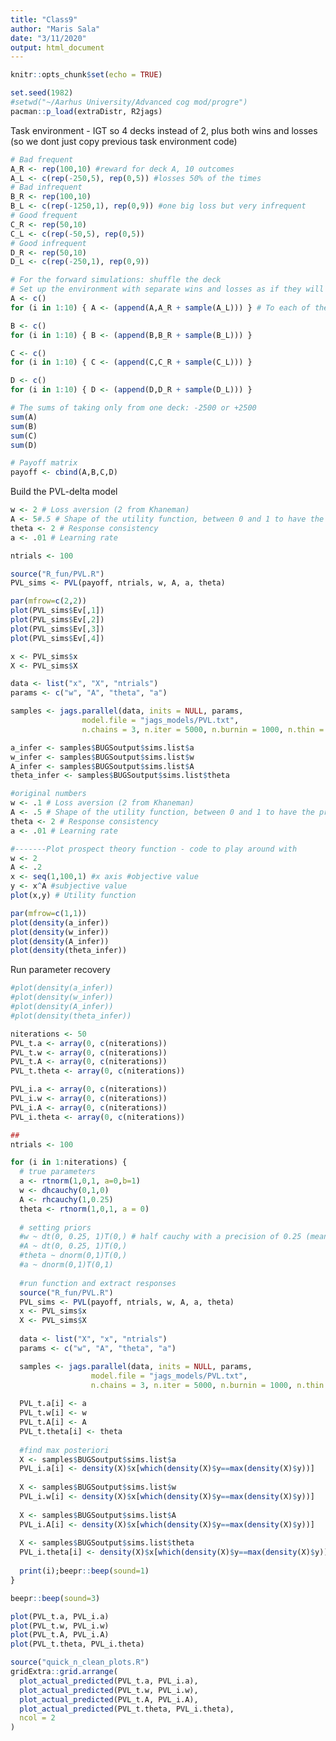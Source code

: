 ```yaml
---
title: "Class9"
author: "Maris Sala"
date: "3/11/2020"
output: html_document
---
```


```r
knitr::opts_chunk$set(echo = TRUE)
```

```r
set.seed(1982)
#setwd("~/Aarhus University/Advanced cog mod/progre")
pacman::p_load(extraDistr, R2jags)
```

Task environment - IGT so 4 decks instead of 2, plus both wins and losses (so we dont just copy previous task environment code)

```r
# Bad frequent
A_R <- rep(100,10) #reward for deck A, 10 outcomes
A_L <- c(rep(-250,5), rep(0,5)) #losses 50% of the times
# Bad infrequent
B_R <- rep(100,10)
B_L <- c(rep(-1250,1), rep(0,9)) #one big loss but very infrequent
# Good frequent
C_R <- rep(50,10)
C_L <- c(rep(-50,5), rep(0,5))
# Good infrequent
D_R <- rep(50,10)
D_L <- c(rep(-250,1), rep(0,9))

# For the forward simulations: shuffle the deck
# Set up the environment with separate wins and losses as if they will be presented separately to the participants
A <- c()
for (i in 1:10) { A <- (append(A,A_R + sample(A_L))) } # To each of the 4 decks, adds losses and rewards together

B <- c()
for (i in 1:10) { B <- (append(B,B_R + sample(B_L))) }

C <- c()
for (i in 1:10) { C <- (append(C,C_R + sample(C_L))) }

D <- c()
for (i in 1:10) { D <- (append(D,D_R + sample(D_L))) }

# The sums of taking only from one deck: -2500 or +2500
sum(A)
sum(B)
sum(C)
sum(D)

# Payoff matrix
payoff <- cbind(A,B,C,D)
```

Build the PVL-delta model
```r
w <- 2 # Loss aversion (2 from Khaneman)
A <- 5#.5 # Shape of the utility function, between 0 and 1 to have the proper shape
theta <- 2 # Response consistency
a <- .01 # Learning rate

ntrials <- 100

source("R_fun/PVL.R")
PVL_sims <- PVL(payoff, ntrials, w, A, a, theta)

par(mfrow=c(2,2))
plot(PVL_sims$Ev[,1])
plot(PVL_sims$Ev[,2])
plot(PVL_sims$Ev[,3])
plot(PVL_sims$Ev[,4])
```

```r
x <- PVL_sims$x
X <- PVL_sims$X

data <- list("x", "X", "ntrials")
params <- c("w", "A", "theta", "a")

samples <- jags.parallel(data, inits = NULL, params,
                model.file = "jags_models/PVL.txt",
                n.chains = 3, n.iter = 5000, n.burnin = 1000, n.thin = 1)

a_infer <- samples$BUGSoutput$sims.list$a
w_infer <- samples$BUGSoutput$sims.list$w
A_infer <- samples$BUGSoutput$sims.list$A
theta_infer <- samples$BUGSoutput$sims.list$theta

#original numbers
w <- .1 # Loss aversion (2 from Khaneman)
A <- .5 # Shape of the utility function, between 0 and 1 to have the proper shape
theta <- 2 # Response consistency
a <- .01 # Learning rate

#-------Plot prospect theory function - code to play around with
w <- 2
A <- .2
x <- seq(1,100,1) #x axis #objective value
y <- x^A #subjective value
plot(x,y) # Utility function

par(mfrow=c(1,1))
plot(density(a_infer))
plot(density(w_infer))
plot(density(A_infer))
plot(density(theta_infer))
```

Run parameter recovery
```r
#plot(density(a_infer))
#plot(density(w_infer))
#plot(density(A_infer))
#plot(density(theta_infer))

niterations <- 50
PVL_t.a <- array(0, c(niterations))
PVL_t.w <- array(0, c(niterations))
PVL_t.A <- array(0, c(niterations))
PVL_t.theta <- array(0, c(niterations))

PVL_i.a <- array(0, c(niterations))
PVL_i.w <- array(0, c(niterations))
PVL_i.A <- array(0, c(niterations))
PVL_i.theta <- array(0, c(niterations))

##
ntrials <- 100

for (i in 1:niterations) {
  # true parameters
  a <- rtnorm(1,0,1, a=0,b=1)
  w <- dhcauchy(0,1,0)
  A <- rhcauchy(1,0.25)
  theta <- rtnorm(1,0,1, a = 0)
  
  # setting priors 
  #w ~ dt(0, 0.25, 1)T(0,) # half cauchy with a precision of 0.25 (mean 0, 1 means cauchy as opposed to student's t)
  #A ~ dt(0, 0.25, 1)T(0,)
  #theta ~ dnorm(0,1)T(0,)
  #a ~ dnorm(0,1)T(0,1)
  
  #run function and extract responses
  source("R_fun/PVL.R")
  PVL_sims <- PVL(payoff, ntrials, w, A, a, theta)
  x <- PVL_sims$x
  X <- PVL_sims$X
  
  data <- list("X", "x", "ntrials")
  params <- c("w", "A", "theta", "a")

  samples <- jags.parallel(data, inits = NULL, params,
                  model.file = "jags_models/PVL.txt",
                  n.chains = 3, n.iter = 5000, n.burnin = 1000, n.thin = 1)
  
  PVL_t.a[i] <- a
  PVL_t.w[i] <- w
  PVL_t.A[i] <- A
  PVL_t.theta[i] <- theta
  
  #find max posteriori
  X <- samples$BUGSoutput$sims.list$a
  PVL_i.a[i] <- density(X)$x[which(density(X)$y==max(density(X)$y))]
  
  X <- samples$BUGSoutput$sims.list$w
  PVL_i.w[i] <- density(X)$x[which(density(X)$y==max(density(X)$y))]
  
  X <- samples$BUGSoutput$sims.list$A
  PVL_i.A[i] <- density(X)$x[which(density(X)$y==max(density(X)$y))]
  
  X <- samples$BUGSoutput$sims.list$theta
  PVL_i.theta[i] <- density(X)$x[which(density(X)$y==max(density(X)$y))]
  
  print(i);beepr::beep(sound=1)
}

beepr::beep(sound=3)

plot(PVL_t.a, PVL_i.a)
plot(PVL_t.w, PVL_i.w)
plot(PVL_t.A, PVL_i.A)
plot(PVL_t.theta, PVL_i.theta)

source("quick_n_clean_plots.R")
gridExtra::grid.arrange(
  plot_actual_predicted(PVL_t.a, PVL_i.a),
  plot_actual_predicted(PVL_t.w, PVL_i.w),
  plot_actual_predicted(PVL_t.A, PVL_i.A),
  plot_actual_predicted(PVL_t.theta, PVL_i.theta),
  ncol = 2
)
```
